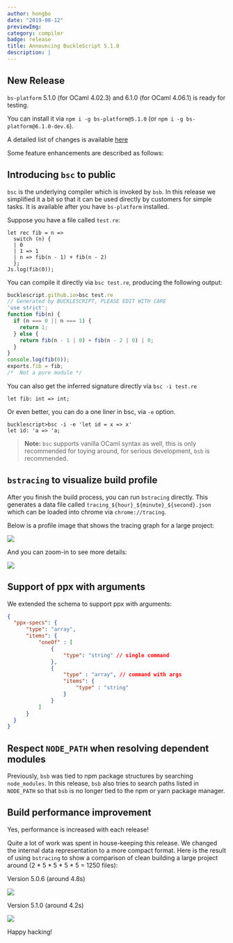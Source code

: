 ```yaml
---
author: hongbo
date: "2019-08-12" 
previewImg:
category: compiler
badge: release
title: Announcing BuckleScript 5.1.0 
description: |
---
```


## New Release

`bs-platform` 5.1.0 (for OCaml 4.02.3) and 6.1.0 (for OCaml 4.06.1) is ready
for testing.

You can install it via `npm i -g bs-platform@5.1.0` (or `npm i -g
bs-platform@6.1.0-dev.6`).

A detailed list of changes is available
[here](https://github.com/BuckleScript/bucklescript/blob/master/Changes.md#510)


Some feature enhancements are described as follows:

## Introducing `bsc` to public 

`bsc` is the underlying compiler which is invoked by `bsb`. In this release we
simplified it a bit so that it can be used directly by customers for simple
tasks. It is available after you have `bs-platform` installed.

Suppose you have a file called `test.re`:

```reason
let rec fib = n =>
  switch (n) {
  | 0
  | 1 => 1
  | n => fib(n - 1) + fib(n - 2)
  };
Js.log(fib(0));
```

You can compile it directly via `bsc test.re`, producing the following output:

```js
bucklescript.github.io>bsc test.re
// Generated by BUCKLESCRIPT, PLEASE EDIT WITH CARE
'use strict';
function fib(n) {
  if (n === 0 || n === 1) {
    return 1;
  } else {
    return fib(n - 1 | 0) + fib(n - 2 | 0) | 0;
  }
}
console.log(fib(0));
exports.fib = fib;
/*  Not a pure module */
```

You can also get the inferred signature directly via `bsc -i test.re`

```reason
let fib: int => int;
```

Or even better, you can do a one liner in bsc, via `-e` option.

```
bucklescript>bsc -i -e 'let id = x => x'
let id: 'a => 'a;
```

> **Note:** `bsc` supports vanilla OCaml syntax as well, this is only recommended for
> toying around, for serious development, `bsb` is recommended.

## `bstracing` to visualize build profile

After you finish the build process, you can run `bstracing` directly. This
generates a data file called `tracing_${hour}_${minute}_${second}.json ` which
can be loaded into chrome via `chrome://tracing`.

Below is a profile image that shows the tracing graph for a large project:

<img src="https://bucklescript.github.io/img/profile-1.png"/>

And you can zoom-in to see more details:

<img src="https://bucklescript.github.io/img/profile-2.png"/>


## Support of ppx with arguments

We extended the schema to support ppx with arguments:

```json
{
  "ppx-specs": {
      "type": "array",
      "items": {
          "oneOf" : [
              {
                  "type": "string" // single command
              },
              {
                  "type" : "array", // command with args
                  "items": {
                      "type" : "string" 
                  }
              }
          ]
      }
  }
}
```

## Respect `NODE_PATH` when resolving dependent modules

Previously, `bsb` was tied to npm package structures by searching
`node_modules`. In this release, `bsb` also tries to search paths listed in
`NODE_PATH` so that `bsb` is no longer tied to the npm or yarn package manager.

## Build performance improvement

Yes, performance is increased with each release!

Quite a lot of work was spent in house-keeping this release. We changed the
internal data representation to a more compact format. Here is the result of
using `bstracing` to show a comparison of clean building a large project around
(2 * 5 * 5 * 5 * 5 = 1250 files):

Version 5.0.6 (around 4.8s)

<img src="https://bucklescript.github.io/img/profile-5.png"/>

Version 5.1.0 (around 4.2s)

<img src="https://bucklescript.github.io/img/profile-4.png"/>

Happy hacking!
